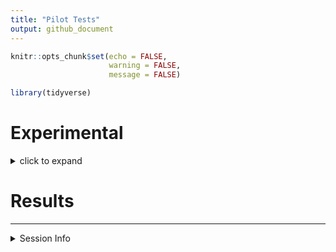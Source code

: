 ```yaml
---
title: "Pilot Tests"
output: github_document
---
```

```r
knitr::opts_chunk$set(echo = FALSE,
                      warning = FALSE,
                      message = FALSE)

library(tidyverse)
```

# Experimental
<details>
  <summary>click to expand</summary>
  
## I. Soil Processing and Intitial Characterization

### sieving
sieve through 4 mm mesh.


### gravimetric moisture
```r
wt_tin_g = 0.81 
wt_tin_fmsoil_g = 9.08
wt_tin_airdried_g = 7.95

fieldmoisture = round(((wt_tin_fmsoil_g - wt_tin_airdried_g) / (wt_tin_airdried_g - wt_tin_g)) * 100, 2) 
```

field moisture = `r fieldmoisture` % 

### saturation water content
```r
wt_setup_g = 240.3# empty setup of ring+ mesh + saturation plate
wt_setup_fmsoil_g = 291.9
wt_setup_saturated_g = 320.7 # setup + saturated soil+clay system
wt_added_water_g = wt_setup_saturated_g - wt_setup_fmsoil_g

wt_fm_g = wt_setup_fmsoil_g - wt_setup_g
wt_od_g = wt_fm_g/((fieldmoisture/100)+1)
wt_moisture_g = wt_fm_g - wt_od_g
wt_saturation_water_g = wt_added_water_g + wt_moisture_g
```

saturation water content:  `r round((wt_saturation_water_g/wt_od_g)*10,2)` g water for 10 g ODE soil


## II. Preparing Oxalic Acid

### oxalic acid mixture
from the [isotope-calculations file](https://github.com/kaizadp/destabilization_som/blob/master/tests/isotope_enrichment_calculations.md), 

> we will mix 1.94 mg of 0.99 labelled substrate with 9.31 mg of unlabelled substrate (0.0121 enriched),
to get 11.25 mg of 0.1809 enriched substrate – for a 30-g soil core.

for 10 cores,   
 - mix  `r 1.94 * 10` mg of labelled substrate with `r 9.31 *10` mg unlabelled substrate to get `r 11.25 * 10` mg of enriched substrate.  
 - dissolve in 150 mL deionized mQ water


### adsorbing OA onto goethite
total clay needed = `r 5 * 10` g  

1. add 10 g clay + 30 mL OA solution to each 50-mL omics-safe tube (5 tubes total)
1. shake overnight at 250 rpm at room temperature
1. centrifuge for 20 minutes at 2000g
1. decant supernatant
1. add 30 mL water (#1)
1. shake on vortexer for 20 minutes
1. centrifuge for 20 minutes at 2000g
1. decant supernatant
1. add 30 mL water (#2)
1. shake on vortexer for 20 minutes
1. centrifuge for 20 minutes at 2000g
1. decant supernatant
1. freeze-dry
1. gently shake to break up large sheets of dried clay
1. weigh 5 g of OA-clay into packets made of 100 um mesh.

## III. incubation setup
### requirements
- sieved soil
- prepared oxalic acid-goethite packets
- pint-size Mason jars
  - lids fitted with (a) Swagelok/compression unions, (b) rubber washers, (c) septa
- 50 mL syringe + needle
- 50 mL collection bottle + stopper + crimp seal (evacuate and seal)
- labels for jars and bottles

### procedure
**set A: wetting** (n=3)  

1. weigh 30 g ODE (35 g FM) soil into pint-size Mason jars
1. place the oxalic acid-goethite packet in the top 1 cm of the soil.
2. add 25 mL Milli-Q water from above
3. seal the jars for 48 hours at room temperature
4. at the end of the incubation, pull 50 mL headspace and transfer to pre-evacuated bottles
    - ship gas samples to MSL
5. remove the oxalic acid-goethite packet
    - transfer to 15 mL omics-safe tube
    - freeze-dry
    - grind
    - analyze on Minerva for TC, 13C
6. mix the soil well
7. subsample for moisture
    - weigh into aluminum tin
    - dry in oven at 105 C for 24 hours
8. subsample for TC, 13C
    - weigh into 15 mL omics-safe tube
    - freeze-dry
    - grind
    - analyze on Minerva
1. repeat the same steps with control samples (soil without clay/OA)


**set B: drying** (n=3)  

1. weigh 50 g ODE soil into pint-size Mason jars
1. place the oxalic acid-goethite packet in the top 1 cm of the soil.
1. air-dry until constant weight
1. add ?? mL Milli-Q water from above
1. seal the jars and repeat steps described above



### experimental details

```r
expt_details = tribble(
  ~ sample, ~ empty_wt_g, ~fm_soil_added_g,
  1, NA, NA,
  2, NA, NA,
  3, NA, NA
)
```


</details>

# Results

----
<details>
  <summary>Session Info</summary>
  
Date: `r Sys.Date()`

```r
sessionInfo()
```

</details>
